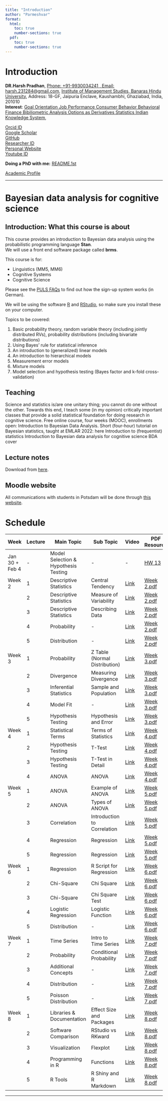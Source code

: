 ---
title: "Introduction"
author: "Parmeshvar"
format:
  html:
    toc: true
    number-sections: true
  pdf:
    toc: true
    number-sections: true
---

# Introduction

**DR.Harsh Pradhan**, [Phone: +91-9930034241 , Email: harsh.231284\@gmail.com](http://www.ling.uni-potsdam.de/en/), [Institute of Management Studies, Banaras Hindu University](http://www.uni-potsdam.de/en/university-of-potsdam.html), Address: 18-GF, Jaipuria Enclave, Kaushambhi, Ghaziabad, India, 201010\
**Interest**: [Goal Orientation     Job Performance     Consumer Behavior     Behavioral Finance     Bibiliometric Analysis     Options as Derivatives     Statistics     Indian Knowledge System](http://www.uni-potsdam.de/humfak/hum-forschungsschwerpunkte/forschungscluster-sprache.html),




[Orcid ID](https://orcid.org/0000-0002-3332-3610)\
[Google Scholar](https://scholar.google.com/citations?user=8l5MEd0AAAAJ&hl=en&oi=sra)\
[GitHub](https://github.com/)\
[Researcher ID](https://www.webofscience.com/wos/author/record/AIB)\
[Personal Website](http://https//sites.google.com/view/harshpradhan/home%20%20,%20%20%20%20%20shorturl.at/yzQSX)\
[Youtube ID](http://www.youtube.com/@dr.harshpradhan742)

**Doing a PhD with me:** [README.1st](http://www.ling.uni-potsdam.de/~vasishth/doingaphdwithme.html)

[Academic Profile](https://bhu.ac.in/Site/FacultyProfile/1_5?FA000562)

------------------------------------------------------------------------

# Bayesian data analysis for cognitive science

## Introduction: What this course is about

This course provides an introduction to Bayesian data analysis using the probabilistic programming language **Stan**.\
We will use a front end software package called **brms**.

This course is for:

-   Linguistics (MM5, MM6)
-   Cognitive Systems
-   Cognitive Science

Please see the [PULS FAQs](http://stud.astaup.de/~linguistik/doku.php?id=puls-faq) to find out how the sign-up system works (in German).

We will be using the software [R](http://cran.r-project.org/) and [RStudio](https://www.rstudio.com/), so make sure you install these on your computer.

Topics to be covered:

1.  Basic probability theory, random variable theory (including jointly distributed RVs), probability distributions (including bivariate distributions)
2.  Using Bayes' rule for statistical inference
3.  An introduction to (generalized) linear models
4.  An introduction to hierarchical models
5.  Measurement error models
6.  Mixture models
7.  Model selection and hypothesis testing (Bayes factor and k-fold cross-validation)

## Teaching
Science and statistics is/are one unitary thing; you cannot do one without the other. Towards this end, I teach some (in my opinion) critically important classes that provide a solid statistical foundation for doing research in cognitive science.
Free online course, four weeks (MOOC), enrollments open: Introduction to Bayesian Data Analysis.
Short (four-hour) tutorial on Bayesian statistics, taught at EMLAR 2022: here
Introduction to (frequentist) statistics
Introduction to Bayesian data analysis for cognitive science
BDA cover


## Lecture notes

Download from [here](https://drive.google.com/drive/folders/1H-jQNOqS3PLgdXADRYF7ag-WqN_tK4qc?usp=share_link).

## Moodle website

All communications with students in Potsdam will be done through [this website](https://moodle2.uni-potsdam.de/course/view.php?id=17526).

# Schedule
| **Week** | **Lecture** | **Main Topic**                 | **Sub Topic**                    | **Video**                          | **PDF Resource**                      |
|----------|-------------|--------------------------------|----------------------------------|------------------------------------|---------------------------------------|
| Jan 30 + Feb 4 | -     | Model Selection & Hypothesis Testing | -                          | -                                  | [HW 13](#)                             |
| Week 2   | 1           | Descriptive Statistics         | Central Tendency                | [Link](#)                          | [Week 2.pdf](#)                        |
|          | 2           | Descriptive Statistics         | Measure of Variability          | [Link](#)                          | [Week 2.pdf](#)                        |
|          | 3           | Descriptive Statistics         | Describing Data                 | [Link](#)                          | [Week 2.pdf](#)                        |
|          | 4           | Probability                    | -                                | [Link](#)                          | [Week 2.pdf](#)                        |
|          | 5           | Distribution                   | -                                | [Link](#)                          | [Week 2.pdf](#)                        |
| Week 3   | 1           | Probability                    | Z Table (Normal Distribution)   | [Link](#)                          | [Week 3.pdf](#)                        |
|          | 2           | Divergence                     | Measuring Divergence            | [Link](#)                          | [Week 3.pdf](#)                        |
|          | 3           | Inferential Statistics         | Sample and Population           | [Link](#)                          | [Week 3.pdf](#)                        |
|          | 4           | Model Fit                      | -                                | [Link](#)                          | [Week 3.pdf](#)                        |
|          | 5           | Hypothesis Testing             | Hypothesis and Error            | [Link](#)                          | [Week 3.pdf](#)                        |
| Week 4   | 1           | Statistical Terms              | Terms of Statistics             | [Link](#)                          | [Week 4.pdf](#)                        |
|          | 2           | Hypothesis Testing             | T-Test                          | [Link](#)                          | [Week 4.pdf](#)                        |
|          | 3           | Hypothesis Testing             | T-Test in Detail                | [Link](#)                          | [Week 4.pdf](#)                        |
|          | 4           | ANOVA                          | ANOVA                           | [Link](#)                          | [Week 4.pdf](#)                        |
| Week 5   | 1           | ANOVA                          | Example of ANOVA                | [Link](#)                          | [Week 5.pdf](#)                        |
|          | 2           | ANOVA                          | Types of ANOVA                  | [Link](#)                          | [Week 5.pdf](#)                        |
|          | 3           | Correlation                    | Introduction to Correlation     | [Link](#)                          | [Week 5.pdf](#)                        |
|          | 4           | Regression                     | Regression                      | [Link](#)                          | [Week 5.pdf](#)                        |
|          | 5           | Regression                     | Regression                      | [Link](#)                          | [Week 5.pdf](#)                        |
| Week 6   | 1           | Regression                     | R Script for Regression         | [Link](#)                          | [Week 6.pdf](#)                        |
|          | 2           | Chi-Square                     | Chi Square                      | [Link](#)                          | [Week 6.pdf](#)                        |
|          | 3           | Chi-Square                     | Chi Square Test                 | [Link](#)                          | [Week 6.pdf](#)                        |
|          | 4           | Logistic Regression            | Logistic Function               | [Link](#)                          | [Week 6.pdf](#)                        |
|          | 5           | Distribution                   | -                                | [Link](#)                          | [Week 6.pdf](#)                        |
| Week 7   | 1           | Time Series                    | Intro to Time Series            | [Link](#)                          | [Week 7.pdf](#)                        |
|          | 2           | Probability                    | Conditional Probability         | [Link](#)                          | [Week 7.pdf](#)                        |
|          | 3           | Additional Concepts            | -                                | [Link](#)                          | [Week 7.pdf](#)                        |
|          | 4           | Distribution                   | -                                | [Link](#)                          | [Week 7.pdf](#)                        |
|          | 5           | Poisson Distribution           | -                                | [Link](#)                          | [Week 7.pdf](#)                        |
| Week 8   | 1           | Libraries & Documentation      | Effect Size and Packages        | [Link](#)                          | [Week 8.pdf](#)                        |
|          | 2           | Software Comparison            | RStudio vs RKward               | [Link](#)                          | [Week 8.pdf](#)                        |
|          | 3           | Visualization                  | Flexplot                        | [Link](#)                          | [Week 8.pdf](#)                        |
|          | 4           | Programming in R               | Functions                       | [Link](#)                          | [Week 8.pdf](#)                        |
|          | 5           | R Tools                        | R Shiny and R Markdown          | [Link](#)                          | [Week 8.pdf](#)                        |

------------------------------------------------------------------------
